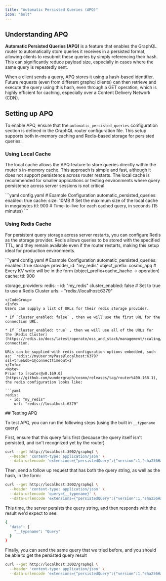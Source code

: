 ```yaml
---
title: "Automatic Persisted Queries (APQ)"
icon: "bolt"
---
```

## Understanding APQ

**Automatic Persisted Queries (APQ)** is a feature that enables the GraphQL router to automatically store queries it receives in a persisted format, allowing clients to resubmit these queries by simply referencing their hash. This can significantly reduce payload size, especially in cases where the same query is repeatedly sent.

When a client sends a query, APQ stores it using a hash-based identifier. Future requests (even from different graphql clients) can then retrieve and execute the query using this hash, even through a GET operation, which is highly efficient for caching, especially over a Content Delivery Network (CDN).

## Setting up APQ

To enable APQ, ensure that the `automatic_persisted_queries` configuration section is defined in the GraphQL router configuration file. This setup supports both in-memory caching and Redis-based storage for persisted queries.

### Using Local Cache

The local cache allows the APQ feature to store queries directly within the router's in-memory cache. This approach is simple and fast, although it does not support persistence across router restarts. The local cache is recommended for smaller applications or testing environments where query persistence across server sessions is not critical.

<CodeGroup>
  ```yaml config.yaml
  # Example Configuration
  automatic_persisted_queries:
    enabled: true
    cache:
      size: 10MB # Set the maximum size of the local cache in megabytes
      ttl: 900 # Time-to-live for each cached query, in seconds (15 minutes)
  ```
</CodeGroup>

### Using Redis Cache

For persistent query storage across server restarts, you can configure Redis as the storage provider. Redis allows queries to be stored with the specified TTL, and they remain available even if the router restarts, making this setup ideal for production environments.

<CodeGroup>
  ```yaml config.yaml
  # Example Configuration
  automatic_persisted_queries:
    enabled: true
    storage:
      provider_id: "my_redis"
      object_prefix: cosmo_apq
  # Every KV write will be in the form (object_prefix+cache_hache -> operation)
    cache:
      ttl: 900

  storage_providers:
    redis:
      - id: "my_redis"
        cluster_enabled: false # Set to true to use a Redis Cluster
        urls:
         - "redis://localhost:6379"
  ```
</CodeGroup>
<Info>
Users can supply a list of URLs for their redis storage provider.

* If `cluster_enabled: false` , then we will use the first URL for the connection URL.

* If `cluster_enabled: true` , then we will use all of the URLs for the [Redis Cluster](https://redis.io/docs/latest/operate/oss_and_stack/management/scaling/) connection.

URLs can be supplied with redis configuration options embedded, such as: `redis://myUser:myPass@localhost:6379?ssl=true&db=1@connectTimeout=2`
</Info>
<Note>
Prior to [router@v0.169.0](https://github.com/wundergraph/cosmo/releases/tag/router%400.168.1), the redis configuration looks like:

```yaml
  redis:
    - id: "my_redis"
      url: "redis://localhost:6379"
```
</Note>
## Testing APQ

To test APQ, you can run the following steps (using the built in `__typename` query)

First, ensure that this query fails first (because the query itself isn't persisted, and isn't recognized yet by the router)

```bash
curl --get http://localhost:3002/graphql \
  --header 'content-type: application/json' \
  --data-urlencode 'extensions={"persistedQuery":{"version":1,"sha256Hash":"ecf4edb46db40b5132295c0291d62fb65d6759a9eedfa4d5d612dd5ec54a6b38"}}'
```

Then, send a follow up request that has both the query string, as well as the hash, in the form:

```bash
curl --get http://localhost:3002/graphql \
  --header 'content-type: application/json' \
  --data-urlencode 'query={__typename}' \
  --data-urlencode 'extensions={"persistedQuery":{"version":1,"sha256Hash":"ecf4edb46db40b5132295c0291d62fb65d6759a9eedfa4d5d612dd5ec54a6b38"}}'
```

This time, the server persists the query string, and then responds with the result we'd expect to see:

```bash
{
  "data": {
    "__typename": "Query"
  }
}
```

Finally, you can send the same query that we tried before, and you should be able to get the persisted query result

```bash
curl --get http://localhost:3002/graphql \
  --header 'content-type: application/json' \
  --data-urlencode 'extensions={"persistedQuery":{"version":1,"sha256Hash":"ecf4edb46db40b5132295c0291d62fb65d6759a9eedfa4d5d612dd5ec54a6b38"}}'
```
